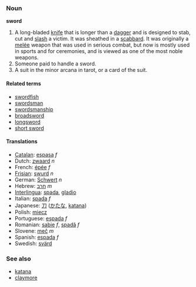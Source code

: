 ===Noun===
'''sword'''

#A long-bladed [[knife]] that is longer than a [[dagger]] and is designed to stab, cut and [[slash]] a victim.  It was sheathed in a [[scabbard]].  It was originally a [[melée]] weapon that was used in serious combat, but now is mostly used in sports and for ceremonies, and is viewed as one of the most noble weapons.
# Someone paid to handle a sword.
#A suit in the minor arcana in tarot, or a card of the suit.

====Related terms====
*[[swordfish]]
*[[swordsman]]
*[[swordsmanship]]
*[[broadsword]]
*[[longsword]]
*[[short sword]]

====Translations====
*[[Catalan]]: [[espasa]] ''f''
*Dutch: [[zwaard]] ''n''
*French: [[épée]] ''f''
*[[Frisian]]: [[swurd]] ''n''
*German: [[Schwert]] ''n''
*Hebrew: [[חרב]] ''m''
*[[Interlingua]]: [[spada]], [[gladio]]
*Italian: [[spada]] ''f''
*Japanese: [[刀]] ([[かたな]], [[katana]])
*Polish: [[miecz]]
*Portuguese: [[espada]] ''f''
*Romanian: [[sabie]] ''f'', [[spadă]] ''f''
*Slovene: [[meč]] ''m''
*Spanish: [[espada]] ''f''
*Swedish: [[svärd]]

===See also===
*[[katana]]
*[[claymore]]